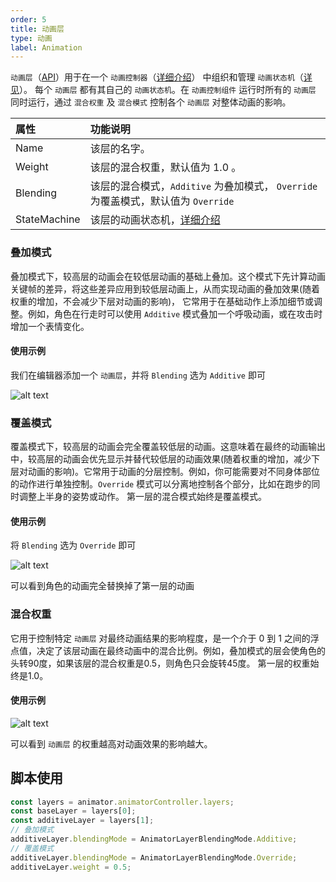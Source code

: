 ```yaml
---
order: 5
title: 动画层
type: 动画
label: Animation
---
```


`动画层`（[API](/apis/core/#AnimatorControllerLayer)）用于在一个 `动画控制器`（[详细介绍](/docs/animation/animatorController)） 中组织和管理 `动画状态机`（[详见](/docs/animation/state-machine/)）。
每个 `动画层` 都有其自己的 `动画状态机`。在 `动画控制组件` 运行时所有的 `动画层` 同时运行，通过 `混合权重` 及 `混合模式` 控制各个 `动画层` 对整体动画的影响。

| 属性     | 功能说明                                                                           |
| :------- | :--------------------------------------------------------------------------------- |
| Name     | 该层的名字。                                                                       |
| Weight   | 该层的混合权重，默认值为 1.0 。                                                    |
| Blending | 该层的混合模式，`Additive` 为叠加模式， `Override` 为覆盖模式，默认值为 `Override` |
| StateMachine | 该层的动画状态机，[详细介绍](/docs/animation/state-machine/) |

### 叠加模式
叠加模式下，较高层的动画会在较低层动画的基础上叠加。这个模式下先计算动画关键帧的差异，将这些差异应用到较低层动画上，从而实现动画的叠加效果(随着权重的增加，不会减少下层对动画的影响)， 它常用于在基础动作上添加细节或调整。例如，角色在行走时可以使用 `Additive` 模式叠加一个呼吸动画，或在攻击时增加一个表情变化。

#### 使用示例
我们在编辑器添加一个 `动画层`，并将 `Blending` 选为 `Additive` 即可

![alt text](https://mdn.alipayobjects.com/huamei_3zduhr/afts/img/A*JyqiQ6kvqBcAAAAAAAAAAAAADsJ_AQ/original)

### 覆盖模式
覆盖模式下，较高层的动画会完全覆盖较低层的动画。这意味着在最终的动画输出中，较高层的动画会优先显示并替代较低层的动画效果(随着权重的增加，减少下层对动画的影响)。它常用于动画的分层控制。例如，你可能需要对不同身体部位的动作进行单独控制。`Override` 模式可以分离地控制各个部分，比如在跑步的同时调整上半身的姿势或动作。
<Callout type="info">
第一层的混合模式始终是覆盖模式。
</Callout>

#### 使用示例
将 `Blending` 选为 `Override` 即可

![alt text](https://mdn.alipayobjects.com/huamei_3zduhr/afts/img/A*5TfbQJjPZDMAAAAAAAAAAAAADsJ_AQ/original)

可以看到角色的动画完全替换掉了第一层的动画

### 混合权重
它用于控制特定 `动画层` 对最终动画结果的影响程度，是一个介于 0 到 1 之间的浮点值，决定了该层动画在最终动画中的混合比例。例如，叠加模式的层会使角色的头转90度，如果该层的混合权重是0.5，则角色只会旋转45度。
<Callout type="info">
第一层的权重始终是1.0。
</Callout>

#### 使用示例
![alt text](https://mdn.alipayobjects.com/huamei_3zduhr/afts/img/A*HSxgTZIDqQ0AAAAAAAAAAAAADsJ_AQ/original)

可以看到 `动画层` 的权重越高对动画效果的影响越大。


## 脚本使用

```typescript
const layers = animator.animatorController.layers;
const baseLayer = layers[0];
const additiveLayer = layers[1];
// 叠加模式
additiveLayer.blendingMode = AnimatorLayerBlendingMode.Additive;
// 覆盖模式
additiveLayer.blendingMode = AnimatorLayerBlendingMode.Override;
additiveLayer.weight = 0.5;
```
<Playground href="/embed/skeleton-animation-additive" />
